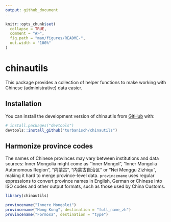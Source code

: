 ```yaml
---
output: github_document
---
```


<!-- README.md is generated from README.Rmd. Please edit that file -->

```r
knitr::opts_chunk$set(
  collapse = TRUE,
  comment = "#>",
  fig.path = "man/figures/README-",
  out.width = "100%"
)
```

# chinautils

<!-- badges: start -->
<!-- badges: end -->

This package provides a collection of helper functions to make working with Chinese (administrative) data easier.

## Installation

You can install the development version of chinautils from [GitHub](https://github.com/) with:

``` r
# install.packages("devtools")
devtools::install_github("turbanisch/chinautils")
```

## Harmonize province codes 

The names of Chinese provinces may vary between institutions and data sources: Inner Mongolia might come as "Inner Mongol", "Inner Mongolia Autonomous Region", "内蒙古", "内蒙古自治区" or "Nei Menggu Zizhiqu", making it hard to merge province-level data. `provincename` uses regular expressions to convert province names in English, German or Chinese into ISO codes and other output formats, such as those used by China Customs. 

```r
library(chinautils)

provincename("Innere Mongolei")
provincename("Hong Kong", destination = "full_name_zh")
provincename("Formosa", destination = "type")
```

